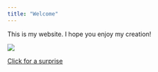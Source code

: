 ```yaml
---
title: "Welcome"
---
```

This is my website. I hope you enjoy my creation!


![](Hero_SpacePage_Galaxy.jpg)

[Click for a surprise](Cat-Drinking-Water.gif)